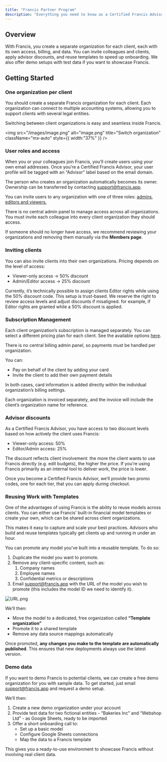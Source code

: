 ```yaml
---
title: "Francis Partner Program"
description: "Everything you need to know as a Certified Francis Advisor"
---
```


## Overview

With Francis, you create a separate organization for each client, each with its own access, billing, and data. You can invite colleagues and clients, apply advisor discounts, and reuse templates to speed up onboarding. We also offer demo setups with test data if you want to showcase Francis.

## Getting Started

### One organization per client

You should create a separate Francis organization for each client. Each organization can connect to multiple accounting systems, allowing you to support clients with several legal entities.

Switching between client organizations is easy and seamless inside Francis.

<img
  src="/images/image.png"
  alt="image.png"
  title="Switch organization"
  className="mx-auto"
  style={{ width:"37%" }}
/>

### User roles and access

When you or your colleagues join Francis, you’ll create users using your own email addresses. Once you’re a Certified Francis Advisor, your user profile will be tagged with an “Advisor” label based on the email domain.

The person who creates an organization automatically becomes its owner. Ownership can be transferred by contacting [support@francis.app](mailto:support@francis.app).

You can invite users to any organization with one of three roles: [admins, editors and viewers.](/documentation/getting-started/administration/members-roles)

<Info>
  There is no central admin panel to manage access across all organizations. You must invite each colleague into every client organization they should access.
</Info>

If someone should no longer have access, we recommend reviewing your organizations and removing them manually via the **Members page**.

### Inviting clients

You can also invite clients into their own organizations. Pricing depends on the level of access:

- Viewer-only access → 50% discount
- Admin/Editor access → 25% discount

Currently, it’s technically possible to assign clients Editor rights while using the 50% discount code. This setup is trust-based. We reserve the right to review access levels and adjust discounts if misaligned. for example, if Editor rights are granted while a 50% discount is applied.

### Subscription Management

Each client organization’s subscription is managed separately. You can select a different pricing plan for each client. See the available options [here](https://www.francis.app/pricing).

<Info>
  There is no central billing admin panel, so payments must be handled per organization.
</Info>

You can:

- Pay on behalf of the client by adding your card
- Invite the client to add their own payment details

In both cases, card information is added directly within the individual organization’s billing settings.

Each organization is invoiced separately, and the invoice will include the client’s organization name for reference.

### Advisor discounts

As a Certified Francis Advisor, you have access to two discount levels based on how actively the client uses Francis:

- Viewer-only access: 50%
- Editor/Admin access: 25%

The discount reflects client involvement: the more the client wants to use Francis directly (e.g. edit budgets), the higher the price. If you’re using Francis primarily as an internal tool to deliver work, the price is lower.

Once you become a Certified Francis Advisor, we’ll provide two promo codes, one for each tier, that you can apply during checkout.

### **Reusing Work with Templates**

One of the advantages of using Francis is the ability to reuse models across clients. You can either use Francis’ built-in financial model templates or create your own, which can be shared across client organizations.

This makes it easy to capture and scale your best practices. Advisors who build and reuse templates typically get clients up and running in under an hour.

You can promote any model you’ve built into a reusable template. To do so:

1. Duplicate the model you want to promote.
2. Remove any client-specific content, such as:
   1. Company names
   2. Employee names
   3. Confidential metrics or descriptions
3. Email [support@francis.app](mailto:support@francis.app) with the URL of the model you wish to promote (this includes the model ID we need to identify it).

![URL.png](/images/URL.png)

We’ll then:

- Move the model to a dedicated, free organization called **“Template organization”**
- Promote it to a shared template
- Remove any data source mappings automatically

Once promoted, **any changes you make to the template are automatically published**. This ensures that new deployments always use the latest version.

### Demo data

If you want to demo Francis to potential clients, we can create a free demo organization for you with sample data. To get started, just email [support@francis.app](mailto:support@francis.app) and request a demo setup.

We’ll then:

1. Create a new demo organization under your account
2. Provide test data for two fictional entities - “Bakeries Inc” and “Webshop Ltd” - as Google Sheets, ready to be imported
3. Offer a short onboarding call to:
   - Set up a basic model
   - Configure Google Sheets connections
   - Map the data to a Francis template

This gives you a ready-to-use environment to showcase Francis without involving real client data.